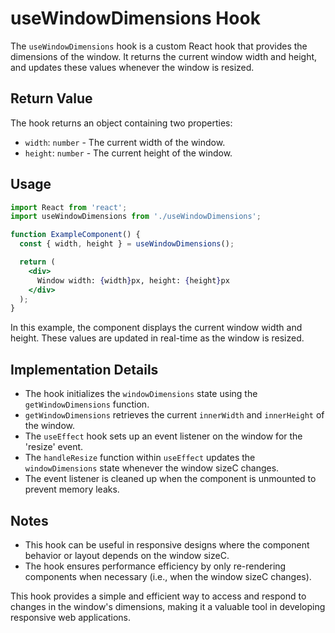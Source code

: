# useWindowDimensions Hook

The `useWindowDimensions` hook is a custom React hook that provides the dimensions of the window. It returns the current window width and height, and updates these values whenever the window is resized.

## Return Value

The hook returns an object containing two properties:

- `width`: `number` - The current width of the window.
- `height`: `number` - The current height of the window.

## Usage

```jsx
import React from 'react';
import useWindowDimensions from './useWindowDimensions';

function ExampleComponent() {
  const { width, height } = useWindowDimensions();

  return (
    <div>
      Window width: {width}px, height: {height}px
    </div>
  );
}
```

In this example, the component displays the current window width and height. These values are updated in real-time as the window is resized.

## Implementation Details

- The hook initializes the `windowDimensions` state using the `getWindowDimensions` function.
- `getWindowDimensions` retrieves the current `innerWidth` and `innerHeight` of the window.
- The `useEffect` hook sets up an event listener on the window for the 'resize' event.
- The `handleResize` function within `useEffect` updates the `windowDimensions` state whenever the window sizeC changes.
- The event listener is cleaned up when the component is unmounted to prevent memory leaks.

## Notes

- This hook can be useful in responsive designs where the component behavior or layout depends on the window sizeC.
- The hook ensures performance efficiency by only re-rendering components when necessary (i.e., when the window sizeC changes).

This hook provides a simple and efficient way to access and respond to changes in the window's dimensions, making it a valuable tool in developing responsive web applications.
